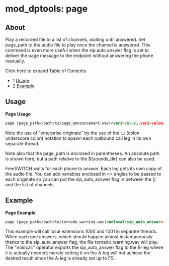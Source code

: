 
# mod_dptools: page 

 

## About

Play a recorded file to a list of channels, waiting until answered. Set page\_path to the audio file to play once the channel is answered. This command is even more useful when the sip auto answer flag is set to deliver the page message to the endpoint without answering the phone manually.

Click here to expand Table of Contents

* 1 [Usage](#usage)
* 2 [Example](#example)

## Usage

**Page Usage**

```xml
page (page_path=/path/to/page_announcement.wav)<var1=value1,var2=value2...>sofia/internal/foo@bar.com:_:sofia/internal/foo2@bar.com:_:sofia...
```

Note the use of "enterprise originate" by the use of the :\_: (colon underscore colon) notation to spawn each outbound call leg in its own separate thread.

Note also that the page\_path is enclosed in parentheses. An absolute path is shown here, but a path relative to the $\{sounds\_dir} can also be used.

FreeSWITCH waits for each phone to answer. Each leg gets its own copy of the audio file. You can add variables enclosed in \<> angles to be passed to each originate so you can put the sip\_auto\_answer flag in between the () and the list of channels.

## Example

**Page Example**

```xml
page (page_path=/path/to/tornado_warning.wav)<nolocal:sip_auto_answer=true>sofia/internal/1000@bar.com:_:sofia/internal/1001@bar.com
```

This example will call local extensions 1000 and 1001 in separate threads. When each one answers, which should happen almost instantaneously thanks to the sip\_auto\_answer flag, the file tornado\_warning.wav will play. The "nolocal:" operator exports the sip\_auto\_answer flag to the B-leg where it is actually needed; merely setting it on the A-leg will not achieve the desired result since the A-leg is already set up to FS.


